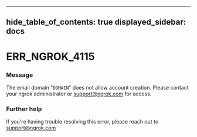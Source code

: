 

---
hide_table_of_contents: true
displayed_sidebar: docs
---


# ERR_NGROK_4115

### Message
The email domain "`DOMAIN`" does not allow account creation. Please contact your ngrok administrator or support@ngrok.com for access.

<ErrorDetails error="err_ngrok_4115" />



### Further help
If you're having trouble resolving this error, please reach out to [support@ngrok.com](mailto:support@ngrok.com?subject=Help%20with%20ERR_NGROK_4115)

